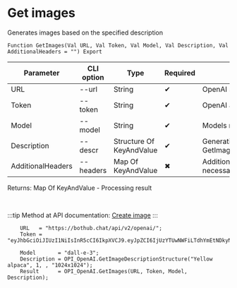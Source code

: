 ﻿---
sidebar_position: 2
description: Get images and other functions to work with OpenAI in the Open Integration Package, a free open-source integration library for 1C:Enterprise 8, OneScript and CLI
keywords: [1C, 1С, 1С:Enterprise, 1С:Enterprise 8.3, API, Integration, Services, Exchange, OneScript, CLI, OpenAI]
---


# Get images
 Generates images based on the specified description



`Function GetImages(Val URL, Val Token, Val Model, Val Description, Val AdditionalHeaders = "") Export`

  | Parameter | CLI option | Type | Required | Description |
  |-|-|-|-|-|
  | URL | --url | String | &#x2714; | OpenAI server URL |
  | Token | --token | String | &#x2714; | OpenAI authorization token |
  | Model | --model | String | &#x2714; | Models name |
  | Description | --descr | Structure Of KeyAndValue | &#x2714; | Generation parameters. See GetImageDescriptionStructure |
  | AdditionalHeaders | --headers | Map Of KeyAndValue | &#x2716; | Additional request headers, if necessary |

  
  Returns:  Map Of KeyAndValue - Processing result

<br/>

:::tip
Method at API documentation: [Create image](https://platform.openai.com/docs/api-reference/images/create)
:::
<br/>



```bsl title="1C:Enterprise/OneScript code example"
    URL   = "https://bothub.chat/api/v2/openai/";
    Token = "eyJhbGciOiJIUzI1NiIsInR5cCI6IkpXVCJ9.eyJpZCI6IjUzYTUwNWFiLTdhYmEtNDkyNy05YmQ0LTZlNDFlZGEyZGRmYyIsImlzRGV2Z...";

    Model       = "dall-e-3";
    Description = OPI_OpenAI.GetImageDescriptionStructure("Yellow alpaca", 1, , "1024x1024");
    Result      = OPI_OpenAI.GetImages(URL, Token, Model, Description);
```
 




